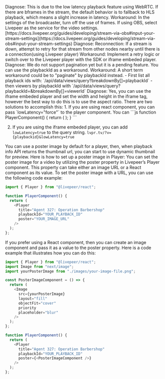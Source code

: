 <Card title="A warning on the stream's page in the Livepeer Studio UI.">
  Diagnose: This is due to the low latency playback feature using WebRTC. If
  there are bframes in the stream, the default behavior is to fallback to HLS
  playback, which means a slight increase in latency. Workaround: In the
  settings of the broadcaster, turn off the use of frames. If using OBS, select
  Livepeer as the service for the video settings.
  [https://docs.livepeer.org/guides/developing/stream-via-obs#input-your-stream-settings](https://docs.livepeer.org/guides/developing/stream-via-obs#input-your-stream-settings)
</Card>

<Card title="Streams sometimes have a difficult time reconnecting to the feed and stop.">
  Diagnose: Reconnection: If a stream is down, attempt to retry for that stream
  from other nodes nearby until there is a connection(using Livepeer player)
  Workaround: Implement a retry logic or switch over to the Livepeer player with
  the SDK or iframe embeded player.
</Card>

<Card title="Is there a way we could update the viewerId and video watch event to livestream / asset through Livepeer API?">
Diagnose: We do not support pagination yet but it is a pending feature. You can use the playbackId as a workaround.
Workaround: A short term workaround could be to "paginate" by playbackId instead.
- First list all playback ids with: `/api/data/views/query?breakdownBy[]=playbackId`
- then viewers by playbackId with `/api/data/views/query?playbackId=<pid>&breakdownBy[]=viewerId`
</Card>

<Card title="Is there a way to update width and height of iframe embeded player">
Diagnose: Yes, you can use the iframe embeded player and set the width and height in the iframe tag, however the best way to do this is to use the aspect ratio. 
</Card>


<Card title="How to enforce webrtc playback, to ensure it is always low latency otherwise fail?">
There are two solutions to accomplish this:
1. If you are using react component, you can pass `lowLatency="force"` to the player component.
You can
```js
function PlayerComponent() {
  return (
    <Player
      title="My Livestream"
      playbackId="wwl88k4g8f5eese9"
      lowLatency="force"
    />
  );
}
```

2. If you are using the iframe embeded player, you can add `lowLatency=true` to the query string.
`lvpr.tv/?v={playbackid}&lowLatency=true`
</Card>

<Card title="When creating a thumbnail from a live stream, it needs to wait for the first thumbnail to be available. this generally takes less than a min. Then before a dynamic thumbnail is accessable, what is used to show on the player?">
You can use a poster image by default for a player, then, when playback info API returns the thumbnail url, you can start to use dynamic thumbnail for preview.
Here is how to set up a poster image in Player:
You can set the poster image for a video by utilizing the poster property in Livepeer’s Player component. This property can take either an image URL or a React component as its value.
To set the poster image with a URL, you can use the following code example:

```js
import { Player } from "@livepeer/react";

function PlayerComponent() {
  return (
    <Player
      title="Agent 327: Operation Barbershop"
      playbackId="YOUR_PLAYBACK_ID"
      poster="YOUR_IMAGE_URL"
    />
  );
};
```

If you prefer using a React component, then you can create an image component and pass it as a value to the poster property. Here is a code example that illustrates how you can do this:

```js
import { Player } from "@livepeer/react";
import Image from "next/image";
import yourPosterImage from "./images/your-image-file.png";

const PosterImageComponent = () => {
  return (
    <Image
      src={yourPosterImage}
      layout="fill"
      objectFit="cover"
      priority
      placeholder="blur"
    />
  );
};

function PlayerComponent() {
  return (
    <Player
      title="Agent 327: Operation Barbershop"
      playbackId="YOUR_PLAYBACK_ID"
      poster={<PosterImageComponent />}
    />
  );
};
```

</Card>